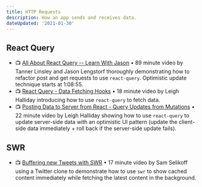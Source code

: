 ```yaml
---
title: HTTP Requests
description: How an app sends and receives data.
dateUpdated: '2021-01-30'
---
```


## React Query

- 📺 [All About React Query -- Learn With Jason](https://m.youtube.com/watch?v=DocXo3gqGdI) • 89 minute video by Tanner Linsley and Jason Lengstorf thoroughly demonstrating how to refactor post and get requests to use `react-query`. Optimistic update technique starts at 1:08:55.
- 📺 [React Query - Data Fetching Hooks](https://m.youtube.com/watch?v=OorL3E7oCjA) • 18 minute video by Leigh Halliday introducing how to use `react-query` to fetch data.
- 📺 [Posting Data to Server from React - Query Updates from Mutations](https://m.youtube.com/watch?v=vzLmQn19kS4) • 22 minute video by Leigh Halliday showing how to use `react-query` to update server-side data with an optimistic UI pattern (update the client-side data immediately + roll back if the server-side update fails).

## SWR
    
- 📺 [Buffering new Tweets with SWR](https://m.youtube.com/watch?v=b1uZ4FYHaM8) • 17 minute video by Sam Selikoff using a Twitter clone to demonstrate how to use `swr` to show cached content immediately while fetching the latest content in the background.

    